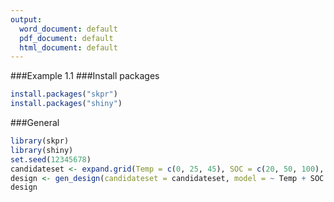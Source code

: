 ---
output:
  word_document: default
  pdf_document: default
  html_document: default
---

###Example 1.1
###Install packages
```{r, echo = TRUE}
install.packages("skpr")
install.packages("shiny")
```

###General
```{r, echo = TRUE}
library(skpr)
library(shiny)
set.seed(12345678)
candidateset <- expand.grid(Temp = c(0, 25, 45), SOC = c(20, 50, 100), C_rate = c(1, 2, 3))
design <- gen_design(candidateset = candidateset, model = ~ Temp + SOC + C_rate + Temp*SOC + Temp*C_rate + SOC*C_rate + Temp^2 + SOC^2 + C_rate^2, trials = 8)
design
```
